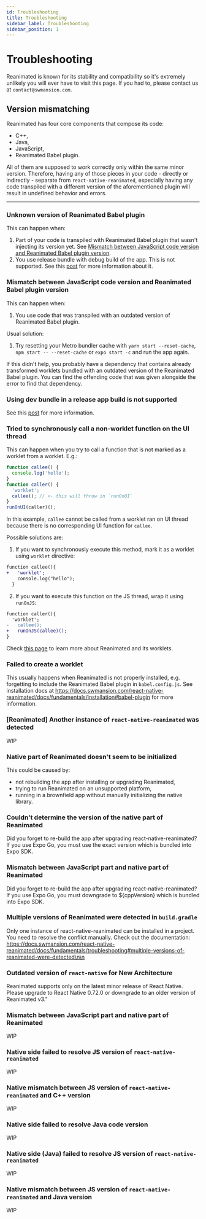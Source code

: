```yaml
---
id: Troubleshooting
title: Troubleshooting
sidebar_label: Troubleshooting
sidebar_position: 1
---
```


# Troubleshooting

Reanimated is known for its stability and compatibility so it's extremely unlikely you will ever have to visit this page. If you had to, please contact us at `contact@swmansion.com`.

## Version mismatching

Reanimated has four core components that compose its code:

- C++,
- Java,
- JavaScript,
- Reanimated Babel plugin.

All of them are supposed to work correctly only within the same minor version. Therefore, having any of those pieces in your code - directly or indirectly - separate from `react-native-reanimated`, especially having any code transpiled with a different version of the aforementioned plugin will result in undefined behavior and errors.

---

### Unknown version of Reanimated Babel plugin

This can happen when:

1. Part of your code is transpiled with Reanimated Babel plugin that wasn't injecting its version yet. See [Mismatch between JavaScript code version and Reanimated Babel plugin version](http://localhost:3000/react-native-reanimated/docs/guides/Troubleshooting#mismatch-between-javascript-code-version-and-reanimated-babel-plugin-version).
2. You use release bundle with debug build of the app. This is not supported. See this [post](https://github.com/software-mansion/react-native-reanimated/issues/4737) for more information about it.

### Mismatch between JavaScript code version and Reanimated Babel plugin version

This can happen when:

1. You use code that was transpiled with an outdated version of Reanimated Babel plugin.

Usual solution:

1. Try resetting your Metro bundler cache with `yarn start --reset-cache`, `npm start -- --reset-cache` or `expo start -c` and run the app again.

If this didn't help, you probably have a dependency that contains already transformed worklets bundled with an outdated version of the Reanimated Babel plugin. You can find the offending code that was given alongside the error to find that dependency.

### Using dev bundle in a release app build is not supported

See this [post](https://github.com/software-mansion/react-native-reanimated/issues/4737) for more information.

### Tried to synchronously call a non-worklet function on the UI thread

This can happen when you try to call a function that is not marked as a worklet from a worklet. E.g.:

```typescript
function callee() {
  console.log('hello');
}
function caller() {
  'worklet';
  callee(); // <- this will throw in `runOnUI`
}
runOnUI(caller)();
```

In this example, `callee` cannot be called from a worklet ran on UI thread because there is no corresponding UI function for `callee`.

Possible solutions are:

1. If you want to synchronously execute this method, mark it as a worklet using `worklet` directive:

```diff
function callee(){
+   'worklet';
    console.log("hello");
  }
```

2. If you want to execute this function on the JS thread, wrap it using `runOnJS`:

```diff
function caller(){
  'worklet';
-   callee();
+   runOnJS(callee)();
}
```

Check [this page](http://localhost:3000/react-native-reanimated/docs/fundamentals/glossary#worklet) to learn more about Reanimated and its worklets.

### Failed to create a worklet

This usually happens when Reanimated is not properly installed, e.g. forgetting to include the Reanimated Babel plugin in `babel.config.js`. See installation docs at https://docs.swmansion.com/react-native-reanimated/docs/fundamentals/installation#babel-plugin for more information.

### [Reanimated] Another instance of `react-native-reanimated` was detected

WIP

### Native part of Reanimated doesn't seem to be initialized

This could be caused by:

- not rebuilding the app after installing or upgrading Reanimated,
- trying to run Reanimated on an unsupported platform,
- running in a brownfield app without manually initializing the native library.

### Couldn't determine the version of the native part of Reanimated

Did you forget to re-build the app after upgrading react-native-reanimated? If you use Expo Go, you must use the exact version which is bundled into Expo SDK.

### Mismatch between JavaScript part and native part of Reanimated

Did you forget to re-build the app after upgrading react-native-reanimated? If you use Expo Go, you must downgrade to ${cppVersion} which is bundled into Expo SDK.

### Multiple versions of Reanimated were detected in `build.gradle`

Only one instance of react-native-reanimated can be installed in a project. You need to resolve the conflict manually. Check out the documentation: https://docs.swmansion.com/react-native-reanimated/docs/fundamentals/troubleshooting#multiple-versions-of-reanimated-were-detected\n\n

### Outdated version of `react-native` for New Architecture

Reanimated supports only on the latest minor release of React Native. Please upgrade to React Native 0.72.0 or downgrade to an older version of Reanimated v3."

### Mismatch between JavaScript part and native part of Reanimated

WIP

### Native side failed to resolve JS version of `react-native-reanimated`

WIP

### Native mismatch between JS version of `react-native-reanimated` and C++ version

WIP

### Native side failed to resolve Java code version

WIP

### Native side (Java) failed to resolve JS version of `react-native-reanimated`

WIP

### Native mismatch between JS version of `react-native-reanimated` and Java version

WIP
